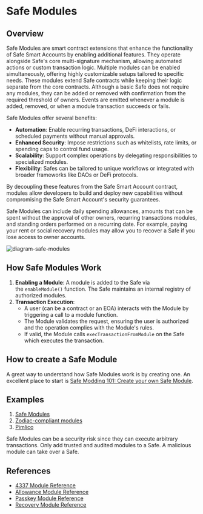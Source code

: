 

# Safe Modules

## Overview

Safe Modules are smart contract extensions that enhance the functionality of Safe Smart Accounts by enabling additional features. They operate alongside Safe's core multi-signature mechanism, allowing automated actions or custom transaction logic. Multiple modules can be enabled simultaneously, offering highly customizable setups tailored to specific needs. These modules extend Safe contracts while keeping their logic separate from the core contracts. Although a basic Safe does not require any modules, they can be added or removed with confirmation from the required threshold of owners. Events are emitted whenever a module is added, removed, or when a module transaction succeeds or fails.

Safe Modules offer several benefits:

- **Automation**: Enable recurring transactions, DeFi interactions, or scheduled payments without manual approvals.
- **Enhanced Security**: Impose restrictions such as whitelists, rate limits, or spending caps to control fund usage.
- **Scalability**: Support complex operations by delegating responsibilities to specialized modules.
- **Flexibility**: Safes can be tailored to unique workflows or integrated with broader frameworks like DAOs or DeFi protocols.

By decoupling these features from the Safe Smart Account contract, modules allow developers to build and deploy new capabilities without compromising the Safe Smart Account's security guarantees.

Safe Modules can include daily spending allowances, amounts that can be spent without the approval of other owners, recurring transactions modules, and standing orders performed on a recurring date. For example, paying your rent or social recovery modules may allow you to recover a Safe if you lose access to owner accounts.

![diagram-safe-modules](../../assets/diagram-safe-modules.png)

## How Safe Modules Work

1. **Enabling a Module**: A module is added to the Safe via the `enableModule()` function. The Safe maintains an internal registry of authorized modules.
2. **Transaction Execution**:
    - A user (can be a contract or an EOA) interacts with the Module by triggering a call to a module function.
    - The Module validates the request, ensuring the user is authorized and the operation complies with the Module's rules.
    - If valid, the Module calls `execTransactionFromModule` on the Safe which executes the transaction.

## How to create a Safe Module

A great way to understand how Safe Modules work is by creating one. An excellent place to start is [Safe Modding 101: Create your own Safe Module](https://www.youTube.com/watch?v=nmDYc9PlAic).

<YouTube embedId='nmDYc9PlAic' />

## Examples

1. [Safe Modules](https://github.com/safe-global/safe-modules)
2. [Zodiac-compliant modules](https://www.zodiac.wiki/documentation)
3. [Pimlico](https://docs.pimlico.io/permissionless/how-to/accounts/use-safe-account)

<Callout type='error' emoji='‼️'>
  Safe Modules can be a security risk since they can execute arbitrary
  transactions. Only add trusted and audited modules to a Safe. A malicious
  module can take over a Safe.
</Callout>

## References

- [4337 Module Reference](/reference-modules/4337/v0.3.0-1/overview)
- [Allowance Module Reference](/reference-modules/allowance/v0.1.1/overview)
- [Passkey Module Reference](/reference-modules/passkey/v0.2.1/overview)
- [Recovery Module Reference](/reference-modules/recovery/v0.1.0/overview)
